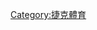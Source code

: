 {{Commons category|Winter sports in the Czech Republic}}

{{tsl|en|Category:Winter sports by country||Czech Republic}}
{{tsl|en|Category:Winter sports in Europe||Czech Republic}}
[[Category:捷克體育|Category:捷克體育]]
{{tsl|en|Category:Winter sports in Czechoslovakia|| Czech Republic}}